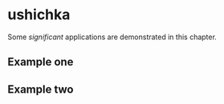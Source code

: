# ushichka

Some _significant_ applications are demonstrated in this chapter.

## Example one

## Example two
